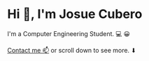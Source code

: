 # Hi 👋, I'm Josue Cubero

I'm a Computer Engineering Student. 💻 😀 

[Contact me 📫](mailto:jdcubero1221@gmail.com) or scroll down to see more. ⬇